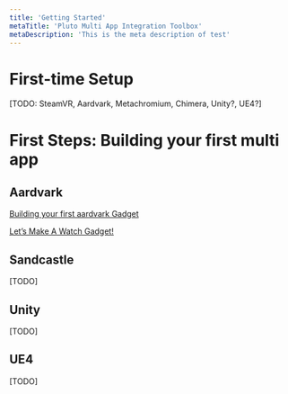 ```yaml
---
title: 'Getting Started'
metaTitle: 'Pluto Multi App Integration Toolbox'
metaDescription: 'This is the meta description of test'
---
```


# First-time Setup

[TODO: SteamVR, Aardvark, Metachromium, Chimera, Unity?, UE4?]



# First Steps: Building your first multi app

## Aardvark

[Building your first aardvark Gadget](https://aardvarkxr.github.io/aardvark/getting_started/)

[Let’s Make A Watch Gadget!](https://aardvarkxr.github.io/aardvark/watch_tutorial/)

## Sandcastle

[TODO]

## Unity

[TODO]

## UE4

[TODO]
